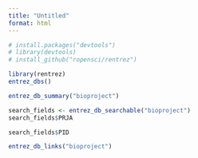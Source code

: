 ```yaml
---
title: "Untitled"
format: html
---
```


```r
# install.packages("devtools")
# library(devtools)
# install_github("ropensci/rentrez")
```

```r
library(rentrez)
entrez_dbs()
```

```r
entrez_db_summary("bioproject")
```

```r
search_fields <- entrez_db_searchable("bioproject")
search_fields$PRJA 	 
```

```r
search_fields$PID
```

```r
entrez_db_links("bioproject")
```
